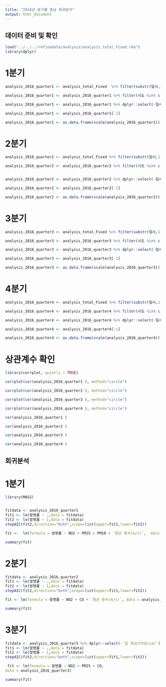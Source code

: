 ```yaml
---
title: "2016년 분기별 충남 회귀분석"
output: html_document
---
```


## 데이터 준비 및 확인

```r

load("../../../refinedata/analysis/analysis_total_Fixed.rda")
library(dplyr)


```

# 1분기

```r

analysis_2016_quarter1 <- analysis_total_Fixed  %>% filter(substr(일시,1,7)=='2016-01'|substr(일시,1,7)=='2016-02')

analysis_2016_quarter1 <- analysis_2016_quarter1 %>% filter(시도 %in% c("충남")) 

analysis_2016_quarter1 <- analysis_2016_quarter1 %>% dplyr::select(-일시,-시도,-년도,-인구수,-`최다풍향(16방위)`,-발생건수)

analysis_2016_quarter1 <- analysis_2016_quarter1[-1]

analysis_2016_quarter1 <- as.data.frame(scale(analysis_2016_quarter1))


```

# 2분기

```r

analysis_2016_quarter2 <- analysis_total_Fixed %>% filter(substr(일시,1,7)=='2016-03'|substr(일시,1,7)=='2016-04'|substr(일시,1,7)=='2016-05')

analysis_2016_quarter2 <- analysis_2016_quarter2 %>% filter(시도 %in% c("충남")) 


analysis_2016_quarter2 <- analysis_2016_quarter2 %>% dplyr::select(-일시,-시도,-년도,-인구수,-`최다풍향(16방위)`,-발생건수)

analysis_2016_quarter2 <- analysis_2016_quarter2[-1]

analysis_2016_quarter2 <- as.data.frame(scale(analysis_2016_quarter2))

```

# 3분기

```r

analysis_2016_quarter3 <- analysis_total_Fixed %>% filter(substr(일시,1,7)=='2016-06'|substr(일시,1,7)=='2016-07'|substr(일시,1,7)=='2016-08')

analysis_2016_quarter3 <- analysis_2016_quarter3 %>% filter(시도 %in% c("충남"))

analysis_2016_quarter3 <- analysis_2016_quarter3 %>% dplyr::select(-일시,-시도,-년도,-인구수,-`최다풍향(16방위)`,-발생건수)

analysis_2016_quarter3 <- analysis_2016_quarter3[-1]

analysis_2016_quarter3 <- as.data.frame(scale(analysis_2016_quarter3))

```

# 4분기

```r

analysis_2016_quarter4 <- analysis_total_Fixed %>% filter(substr(일시,1,7)=='2016-09'|substr(일시,1,7)=='2016-10'|substr(일시,1,7)=='2016-11')

analysis_2016_quarter4 <- analysis_2016_quarter4 %>% filter(시도 %in% c("충남")) 

analysis_2016_quarter4 <- analysis_2016_quarter4 %>% dplyr::select(-일시,-시도,-년도,-인구수,-`최다풍향(16방위)`,-발생건수)

analysis_2016_quarter4 <- analysis_2016_quarter4[-1]

analysis_2016_quarter4 <- as.data.frame(scale(analysis_2016_quarter4))

```

# 상관계수 확인

```r

library(corrplot, quietly = TRUE)

corrplot(cor(analysis_2016_quarter1 ), method="circle")

```


```r
corrplot(cor(analysis_2016_quarter2 ), method="circle")

```


```r
corrplot(cor(analysis_2016_quarter3 ), method="circle")

```


```r
corrplot(cor(analysis_2016_quarter4 ), method="circle")

```

```r
cor(analysis_2016_quarter1 )

```


```r
cor(analysis_2016_quarter2 )

```

```r
cor(analysis_2016_quarter3 )

```

```r
cor(analysis_2016_quarter4 )

```

## 회귀분석

# 1분기

```r

library(MASS)


fitdata <- analysis_2016_quarter1
fit1 <- lm(발병률 ~ .,data = fitdata)
fit2 <- lm(발병률 ~ 1,data = fitdata)
stepAIC(fit2,direction="both",scope=list(upper=fit1,lower=fit2))

```

```r
fit <-  lm(formula = 발병률 ~ NO2 + PM25 + PM10 + `평균 풍속(m/s)`,  data = analysis_2016_quarter1)

summary(fit)

```

# 2분기

```r
fitdata <- analysis_2016_quarter2
fit1 <- lm(발병률 ~ .,data = fitdata)
fit2 <- lm(발병률 ~ 1,data = fitdata)
stepAIC(fit2,direction="both",scope=list(upper=fit1,lower=fit2))

```

```r
fit <- lm(formula = 발병률 ~ NO2 + CO + `평균 풍속(m/s)`, data = analysis_2016_quarter2)

summary(fit)

```

# 3분기

```r
fitdata <- analysis_2016_quarter3 %>% dplyr::select(-`일 최심신적설(cm)`)
fit1 <- lm(발병률 ~ .,data = fitdata)
fit2 <- lm(발병률 ~ 1,data = fitdata)
stepAIC(fit2,direction="both",scope=list(upper=fit1,lower=fit2))

```

```r
 fit <- lm(formula = 발병률 ~ NO2 + PM25 + CO, 
data = analysis_2016_quarter3)

summary(fit)

```

